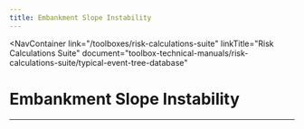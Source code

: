 ```yaml
---
title: Embankment Slope Instability
---
```



<NavContainer
  link="/toolboxes/risk-calculations-suite"
  linkTitle="Risk Calculations Suite"
  document="toolbox-technical-manuals/risk-calculations-suite/typical-event-tree-database"
></NavContainer>

# Embankment Slope Instability

<FigureNoRef 
    src="/figures/toolbox-technical-manuals/risk-calculations-suite/typical-event-tree-database/v1.5/Embankment-Slope-Instability.png" 
    alt="Embankment Slope Instability event tree" />

---
